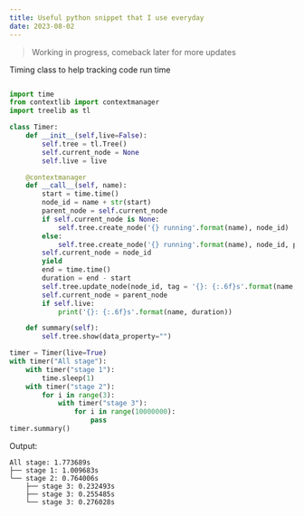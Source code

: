 ```yaml
---
title: Useful python snippet that I use everyday
date: 2023-08-02
---
```


> Working in progress, comeback later for more updates

Timing class to help tracking code run time

```py

import time
from contextlib import contextmanager
import treelib as tl

class Timer:
    def __init__(self,live=False):
        self.tree = tl.Tree()
        self.current_node = None
        self.live = live

    @contextmanager
    def __call__(self, name):
        start = time.time()
        node_id = name + str(start)
        parent_node = self.current_node
        if self.current_node is None:
            self.tree.create_node('{} running'.format(name), node_id)
        else:
            self.tree.create_node('{} running'.format(name), node_id, parent = self.current_node)
        self.current_node = node_id
        yield
        end = time.time()
        duration = end - start
        self.tree.update_node(node_id, tag = '{}: {:.6f}s'.format(name, duration))
        self.current_node = parent_node
        if self.live:
            print('{}: {:.6f}s'.format(name, duration))

    def summary(self):
        self.tree.show(data_property="")

timer = Timer(live=True)
with timer("All stage"):
    with timer("stage 1"):
        time.sleep(1)
    with timer("stage 2"):
        for i in range(3):
            with timer("stage 3"):
                for i in range(10000000):
                    pass
timer.summary()
```

Output:

```
All stage: 1.773689s
├── stage 1: 1.009683s
└── stage 2: 0.764006s
    ├── stage 3: 0.232493s
    ├── stage 3: 0.255485s
    └── stage 3: 0.276028s
```
